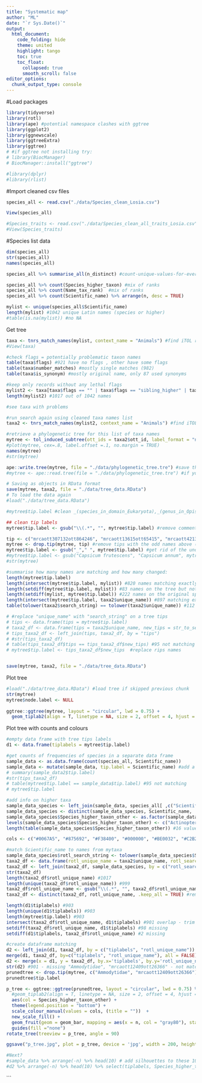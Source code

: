 ```yaml
---
title: "Systematic map"
author: "ML"
date: "`r Sys.Date()`"
output: 
  html_document:
    code_folding: hide
    theme: united
    highlight: tango
    toc: true
    toc_float:
      collapsed: true
      smooth_scroll: false
editor_options: 
  chunk_output_type: console
---
```


#Load packages
```r
library(tidyverse)
library(rotl)
library(ape) #potential namespace clashes with ggtree
library(ggplot2)
library(ggnewscale)
library(ggtreeExtra)
library(ggtree) 
# #if ggtree not installing try:
# library(BiocManager)
# BiocManager::install("ggtree")

#library(dplyr)
#library(rlist)
```

#Import cleaned csv files
```r
species_all <- read.csv("./data/Species_clean_Losia.csv")

View(species_all)

#Species_traits <- read.csv("./data/Species_clean_all_traits_Losia.csv")
#View(Species_traits)
```

#Species list data
```r
dim(species_all)
str(species_all)
names(species_all)

species_all %>% summarise_all(n_distinct) #count-unique-values-for-every-column

species_all %>% count(Species_higher_taxon) #mix of ranks
species_all %>% count(Name_tax_rank)  #mix of ranks
species_all %>% count(Scientific_name) %>% arrange(n, desc = TRUE)

mylist <- unique(species_all$Scientific_name)
length(mylist) #1042 unique Latin names (species or higher)
#table(is.na(mylist)) #no NA
```

Get tree

```r
taxa <- tnrs_match_names(mylist, context_name = "Animals") #find iTOL records
#View(taxa)

#check flags = potentially problematic taxon names
table(taxa$flags) #921 have no flags , other have some flags
table(taxa$number_matches) #mostly single matches (982)
table(taxa$is_synonym) #mostly original name, only 87 used synonyms

#keep only records without any lethal flags
mylist2 <- taxa[taxa$flags == "" | taxa$flags == "sibling_higher" | taxa$flags == "infraspecific", "search_string"]
length(mylist2) #1017 out of 1042 names

#see taxa with problems 

#run search again using cleaned taxa names list
taxa2 <- tnrs_match_names(mylist2, context_name = "Animals") #find iTOL records

#retrieve a phylogenetic tree for this list of taxa names
mytree <- tol_induced_subtree(ott_ids = taxa2$ott_id, label_format = "name") #extract subtree of taxa2
#plot(mytree, cex=.8, label.offset =.1, no.margin = TRUE)
names(mytree)
#str(mytree)

ape::write.tree(mytree, file = "./data/phylogenetic_tree.tre") #save the tree with 921 tips (mostly species) - this function does not work correctly after tre editing below
#mytree <- ape::read.tree(file = "./data/phylogenetic_tree.tre") #if you need to read it

# Saving as objects in RData format
save(mytree, taxa2, file = "./data/tree_data.RData")
# To load the data again
#load("./data/tree_data.RData")

#mytree$tip.label #clean _(species_in_domain_Eukaryota),_(genus_in_Opisthokonta), mrcaott13615ott65415, mrcaott41495ott150711, mrcaott12778ott32449

## clean tip labels
mytree$tip.label <- gsub("\\(.*", "", mytree$tip.label) #remove comments

tip <- c("mrcaott307132ott864246", "mrcaott13615ott65415", "mrcaott42137ott854208", "mrcaott12778ott32449", "mrcaott235665ott306513", "mrcaott41495ott150711") #labels of internal nodes at tips
mytree <- drop.tip(mytree, tip) #remove tips with the odd names above (not sure which taxa they represent - likely just internal nodes, i.e. higher taxa ranks), some of them are "NA" and will mess up the plot
mytree$tip.label <- gsub("_"," ", mytree$tip.label) #get rid of the underscores
#mytree$tip.label <- gsub("Capsicum frutescens", "Capsicum annum", mytree$tip.label) #if needed to replace labels
#str(mytree)

#summarise how many names are matching and how many changed:
length(mytree$tip.label)
length(intersect(mytree$tip.label, mylist)) #820 names matching exactly to the original species list
length(setdiff(mytree$tip.label, mylist)) #83 names on the tree but not on the original species list (mostly synonyms - ok)
length(setdiff(mylist, mytree$tip.label)) #222 names on the original species list  but not on the tree - many higher taxonomic levels
length(intersect(mytree$tip.label, taxa2$unique_name)) #897 matching exactly to the adjusted unique species list from iTOL
table(tolower(taxa2$search_string) == tolower(taxa2$unique_name)) #112 names not matching

# #replace "unique_name" with "search_string" on a tree tips
# tips <- data.frame(tips = mytree$tip.label)
# taxa2_df <- data.frame(tips = taxa2$unique_name, new_tips = str_to_sentence(taxa2$search_string))
# tips_taxa2_df <- left_join(tips, taxa2_df, by = "tips")
# #str(tips_taxa2_df)
# table(tips_taxa2_df$tips == tips_taxa2_df$new_tips) #95 not matching
# mytree$tip.label <- tips_taxa2_df$new_tips  #replace rips names


save(mytree, taxa2, file = "./data/tree_data.RData")
```

Plot tree

```r
#load("./data/tree_data.RData") #load tree if skipped previous chunk
str(mytree)
mytree$node.label <- NULL
 
ggtree::ggtree(mytree, layout = "circular", lwd = 0.75) + 
  geom_tiplab2(align = T, linetype = NA, size = 2, offset = 4, hjust = 0.5) #add labels
```

Plot tree with counts and colours

```r
#empty data frame with tree tips labels
d1 <- data.frame(tiplabels = mytree$tip.label)

#get counts of frequencies of species in a separate data frame
sample_data <- as.data.frame(count(species_all, Scientific_name))
sample_data <- mutate(sample_data, tip.label = Scientific_name) #add a tip.label column copied from Scientific_name
# summary(sample_data2$tip.label)
#str(tips_taxa2_df)
# table(mytree$tip.label == sample_data$tip.label) #95 not matching
# mytree$tip.label

#add info on higher taxa 
sample_data_species <- left_join(sample_data, species_all[ ,c("Scientific_name","Species_higher_taxon")], by = "Scientific_name")
sample_data_species <- distinct(sample_data_species, Scientific_name, .keep_all = TRUE) #remove duplicated rows
sample_data_species$Species_higher_taxon_other <- as.factor(sample_data_species$Species_higher_taxon)
levels(sample_data_species$Species_higher_taxon_other) <- c("Actinopterygii", "Amphibia","Arachnida", "other", "other", "Aves", "Bivalvia", "Branchiopoda", "Cephalopoda", "other", "Chondrichthyes", "Clitellata", "other", "other", "Gastropoda", "other", "other", "other", "Insecta", "Malacostraca", "Mammalia", "other", "other", "Polychaeta", "Reptilia", "other") #replace with "other" if <5 taxon occurrences
length(table(sample_data_species$Species_higher_taxon_other)) #16 values

cols <- c("#0067A5", "#875692", "#F38400", "#000000", "#BE0032", "#C2B280", "#E25822", "#008856", "#E68FAC", "#F3C300", "#F99379", "#604E97", "#F6A600", "#B3446C", "#DCD300", "#8DB600") #set 16 custom color-blind-friendly colours

#match Scientific_name to names from mytaxa
sample_data_species$rotl_search_string <- tolower(sample_data_species$Scientific_name)
taxa2_df <- data.frame(rotl_unique_name = taxa2$unique_name, rotl_search_string = taxa2$search_string)
taxa2_df <- left_join(taxa2_df, sample_data_species, by = c("rotl_search_string"))
str(taxa2_df)
length(taxa2_df$rotl_unique_name) #1017
length(unique(taxa2_df$rotl_unique_name)) #999
taxa2_df$rotl_unique_name <- gsub("\\(.*", "", taxa2_df$rotl_unique_name) #remove comments
taxa2_df <- distinct(taxa2_df, rotl_unique_name, .keep_all = TRUE) #remove duplicated rows

length(d1$tiplabels) #903
length(unique(d1$tiplabels)) #903
length(mytree$tip.label) #903
intersect(taxa2_df$rotl_unique_name, d1$tiplabels) #901 overlap - trim
setdiff(taxa2_df$rotl_unique_name, d1$tiplabels) #98 missing
setdiff(d1$tiplabels, taxa2_df$rotl_unique_name) #2 missing

#create dataframe matching 
d2 <- left_join(d1, taxa2_df, by = c("tiplabels", "rotl_unique_name"))
merge(d1, taxa2_df, by=c("tiplabels", "rotl_unique_name"), all = FALSE)
d2 <- merge(x = d1, y = taxa2_df, by.x='tiplabels', by.y='rotl_unique_name', fill="NA", all.x = FALSE)
str(d2) #901 - missing "Ammodytidae", "mrcaott12409ott26366" - not matching in d1
prunedtree <- drop.tip(mytree, c("Ammodytidae", "mrcaott12409ott26366"))
prunedtree$tip.label

p_tree <- ggtree::ggtree(prunedtree, layout = "circular", lwd = 0.75) %<+% d2 + 
  #geom_tiplab2(align = T, linetype = NA, size = 2, offset = 4, hjust = 0.5)  #tip labels
  aes(col = Species_higher_taxon_other) +
  theme(legend.position = "bottom") + 
  scale_colour_manual(values = cols, (title = ""))  +
  new_scale_fill() + 
  geom_fruit(geom = geom_bar, mapping = aes(x = n, col = "gray80"), stat = "identity", col = "gray80", orientation = "y", axis.params = list(axis = "x", text.angle = 0, hjust = 0, text.size = 3), grid.params = list(alpha = 0.3), offset = 0.085, pwidth = 0.55, alpha = 0.8) + 
  guides(fill ="none") 
rotate_tree(treeview = p_tree, angle = 90)

ggsave("p_tree.jpg", plot = p_tree, device = 'jpg', width = 200, height = 200, units = "mm", dpi = 300, limitsize = TRUE)

#Next?
#sample_data %>% arrange(-n) %>% head(10) # add silhouettes to these 10 most common taxo?
#d2 %>% arrange(-n) %>% head(10) %>% select(tiplabels, Species_higher_taxon_other, n) # same, with higher taxa

```


```